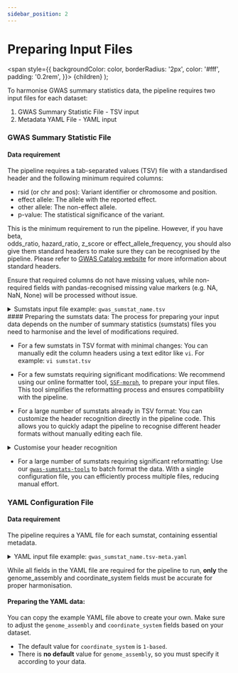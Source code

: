 ```yaml
---
sidebar_position: 2
---
```

# Preparing Input Files

  <span
    style={{
      backgroundColor: color,
      borderRadius: '2px',
      color: '#fff',
      padding: '0.2rem',
    }}>
    {children}
  </span>
);

To harmonise GWAS summary statistics data, the pipeline requires two input files for each dataset:

1. GWAS Summary Statistic File - TSV input
2. Metadata YAML File - YAML input

### GWAS Summary Statistic File
####  Data requirement
The pipeline requires a tab-separated values (TSV) file with a standardised header and the following minimum required columns:

* rsid (or chr and pos): Variant identifier or chromosome and position.
* effect allele: The allele with the reported effect.
* other allele: The non-effect allele.
* p-value: The statistical significance of the variant.

This is the minimum requirement to run the pipeline. However, if you have beta, 	
odds_ratio, hazard_ratio, z_score or effect_allele_frequency, you should also give them standard headers to make sure they can be recognised by the pipeline. Please refer to [GWAS Catalog website](https://www.ebi.ac.uk/gwas/docs/summary-statistics-format) for more information about standard headers.

Ensure that required columns do not have missing values, while non-required fields with pandas-recognised missing value markers (e.g. NA, NaN, None) will be processed without issue.

<details>
    <summary>Sumstats input file example: <code>gwas_sumstat_name.tsv</code></summary>
    ```tsv
    chromosome  base_pair_location  effect_allele  other_allele  p_value  rsid         
    1           693730              A              G             0.1      NA           
    1           935393              GCCACGGG       G             0.1      NA           
    1           935474              CGC            C             0.1      rs1014128468 
    22          16052961            T              C             0.77     NA           
    ```
</details>
#### Preparing the sumstats data:
The process for preparing your input data depends on the number of summary statistics (sumstats) files you need to harmonise and the level of modifications required.

* For a few sumstats in TSV format with minimal changes: You can manually edit the column headers using a text editor like `vi`. For example: `vi sumstat.tsv`

* For a few sumstats requiring significant modifications: We recommend using our online formatter tool, [`SSF-morph`](https://ebispot.github.io/gwas-sumstats-tools-ssf-morph/), to prepare your input files. This tool simplifies the reformatting process and ensures compatibility with the pipeline.

* For a large number of sumstats already in TSV format: You can customize the header recognition directly in the pipeline code. This allows you to quickly adapt the pipeline to recognise different header formats without manually editing each file.

<details>
    <summary>Customise your header recognition</summary>
    ``` python title="./bin/common_constants.py"
    CHR_DSET = 'chromosome' # Replace 'chromosome' with your header for chromosome
    BP_DSET = 'base_pair_location' # Replace 'base_pair_location' with your header for base pair location
    EFFECT_DSET = 'effect_allele' # Replace 'effect_allele' with your header for effect allele
    OTHER_DSET = 'other_allele' # Replace 'other_allele' with your header for other allele
    PVAL_DSET = 'p_value' # Replace 'p_value' with your header for p value
    ```
</details>

* For a large number of sumstats requiring significant reformatting: Use our  [`gwas-sumstats-tools`](https://github.com/EBISPOT/gwas-sumstats-tools) to batch format the data. With a single configuration file, you can efficiently process multiple files, reducing manual effort.

### YAML Configuration File

#### Data requirement
The pipeline requires a YAML file for each sumstat, containing essential metadata. 

<details>
    <summary>YAML input file example: <code>gwas_sumstat_name.tsv-meta.yaml</code></summary>
    ```YAML
    # Study meta-data
    date_metadata_last_modified: 2023-02-09
    
    # Genotyping Information
    genome_assembly: GRCh37
    coordinate_system: 1-based
    
    # Summary Statistic information
    data_file_name: gwas_sumstat_name.tsv
    file_type: GWAS-SSF v0.1
    data_file_md5sum: 32ce41c3dca4cd9f463a0ce7351966fd
    
    # Harmonization status
    is_harmonised: false
    is_sorted: false
    ```
</details>

While all fields in the YAML file are required for the pipeline to run, **only** the <Highlight color="#25c2a0"> genome_assembly</Highlight> and <Highlight color="#25c2a0">coordinate_system</Highlight> fields must be accurate for proper harmonisation.

#### Preparing the YAML data:
You can copy the example YAML file above to create your own. Make sure to adjust the `genome_assembly` and `coordinate_system` fields based on your dataset.
* The default value for `coordinate_system` is `1-based`.
* There is **no default** value for `genome_assembly`, so you must specify it according to your data.
